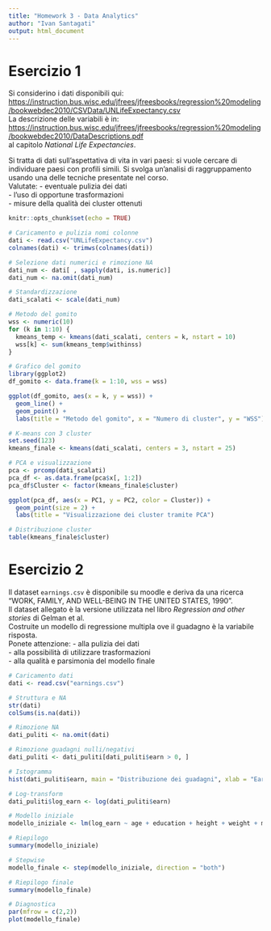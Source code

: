 ```yaml
---
title: "Homework 3 - Data Analytics"
author: "Ivan Santagati"
output: html_document
---
```


# Esercizio 1

Si considerino i dati disponibili qui:  
<https://instruction.bus.wisc.edu/jfrees/jfreesbooks/regression%20modeling/bookwebdec2010/CSVData/UNLifeExpectancy.csv>  
La descrizione delle variabili è in:  
<https://instruction.bus.wisc.edu/jfrees/jfreesbooks/regression%20modeling/bookwebdec2010/DataDescriptions.pdf>  
al capitolo *National Life Expectancies*.

Si tratta di dati sull’aspettativa di vita in vari paesi: si vuole cercare di individuare paesi con profili simili. Si svolga un’analisi di raggruppamento usando una delle tecniche presentate nel corso.  
Valutate:
- eventuale pulizia dei dati  
- l’uso di opportune trasformazioni  
- misure della qualità dei cluster ottenuti

```r
knitr::opts_chunk$set(echo = TRUE)
```

```r
# Caricamento e pulizia nomi colonne
dati <- read.csv("UNLifeExpectancy.csv")
colnames(dati) <- trimws(colnames(dati))

# Selezione dati numerici e rimozione NA
dati_num <- dati[ , sapply(dati, is.numeric)]
dati_num <- na.omit(dati_num)

# Standardizzazione
dati_scalati <- scale(dati_num)

# Metodo del gomito
wss <- numeric(10)
for (k in 1:10) {
  kmeans_temp <- kmeans(dati_scalati, centers = k, nstart = 10)
  wss[k] <- sum(kmeans_temp$withinss)
}

# Grafico del gomito
library(ggplot2)
df_gomito <- data.frame(k = 1:10, wss = wss)

ggplot(df_gomito, aes(x = k, y = wss)) +
  geom_line() +
  geom_point() +
  labs(title = "Metodo del gomito", x = "Numero di cluster", y = "WSS")

# K-means con 3 cluster
set.seed(123)
kmeans_finale <- kmeans(dati_scalati, centers = 3, nstart = 25)

# PCA e visualizzazione
pca <- prcomp(dati_scalati)
pca_df <- as.data.frame(pca$x[, 1:2])
pca_df$Cluster <- factor(kmeans_finale$cluster)

ggplot(pca_df, aes(x = PC1, y = PC2, color = Cluster)) +
  geom_point(size = 2) +
  labs(title = "Visualizzazione dei cluster tramite PCA")

# Distribuzione cluster
table(kmeans_finale$cluster)
```

# Esercizio 2

Il dataset `earnings.csv` è disponibile su moodle e deriva da una ricerca “WORK, FAMILY, AND WELL-BEING IN THE UNITED STATES, 1990”.  
Il dataset allegato è la versione utilizzata nel libro *Regression and other stories* di Gelman et al.  
Costruite un modello di regressione multipla ove il guadagno è la variabile risposta.  
Ponete attenzione:
- alla pulizia dei dati  
- alla possibilità di utilizzare trasformazioni  
- alla qualità e parsimonia del modello finale

```r
# Caricamento dati
dati <- read.csv("earnings.csv")

# Struttura e NA
str(dati)
colSums(is.na(dati))

# Rimozione NA
dati_puliti <- na.omit(dati)

# Rimozione guadagni nulli/negativi
dati_puliti <- dati_puliti[dati_puliti$earn > 0, ]

# Istogramma
hist(dati_puliti$earn, main = "Distribuzione dei guadagni", xlab = "Earnings")

# Log-transform
dati_puliti$log_earn <- log(dati_puliti$earn)

# Modello iniziale
modello_iniziale <- lm(log_earn ~ age + education + height + weight + male, data = dati_puliti)

# Riepilogo
summary(modello_iniziale)

# Stepwise
modello_finale <- step(modello_iniziale, direction = "both")

# Riepilogo finale
summary(modello_finale)

# Diagnostica
par(mfrow = c(2,2))
plot(modello_finale)
```
